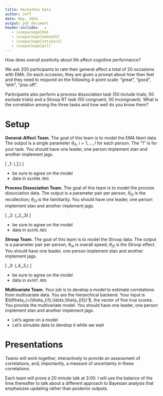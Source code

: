 ```yaml
---
title: Hackathon Data
author: Jeff
date: May, 2024
output: pdf_document
header-includes   :
   - \usepackage{bm}
   - \usepackage{amsmath}
   - \usepackage{setspace}
   - \usepackage{pcl}
---
```


How does overall positivity about life affect cognitive performance?

We ask 200 participants to rate their general affect a total of 20 occasions with EMA.  On each occasion, they are given a prompt about how then feel and they need to respond on the following 4-point scale: "great", "good", "ehh", "piss off".  

Participants also perform a process dissociation task (50 include trials; 50 exclude trials) and a Stroop RT task (50 congruent, 50 incongruent).  What is the correlation among the three tasks and how well do you know them?

# Setup

**General-Affect Team.**  The goal of this team is to model the EMA likert data.  The output is a single parameter $\theta_{i1}$, $i=1,\ldots,I$ for each person.  The "1" is for your task.  You should have one leader, one person implement stan and another implement jags. 

\[
\calM_1: \bfY \sim \mbox{Model}(\bftheta_1,\bfeta)
\]

- be sure to agree on the model
- data in `datEMA.RDS`

**Process Dissociation Team.**  The goal of this team is to model the process dissociation data.  The output is a parameter pair per person, $\theta_{i2}$ is the recollection; $\theta_{i3}$ is the familiarity.  You should have one leader, one person implement stan and another implement jags.

\[
\calM_2: \bfY \sim \mbox{Model}(\bftheta_2,\bftheta_3)
\]

- be sure to agree on the model
- data in `datPD.RDS`

**Stroop Team.**  The goal of this team is to model the Stroop data.  The output is a parameter pair per person, $\theta_{i4}$ is overall speed; $\theta_{i5}$ is the Stroop effect.  You should have one leader, one person implement stan and another implement jags.

\[
\calM_3: \bfY \sim \mbox{Model}(\bftheta_4,\bftheta_5,\bfeta)
\]

- be sure to agree on the model
- data in `datRT.RDS`

**Multivariate Team.**  Your job is to develop a model to estimate correlations from multivariate data.  You are the hierarchical backend.  Your input is $\bftheta_i=(\theta_{i1},\ldots,\theta_{i5})'$, the vector of five true scores.  You provide the multivariate model.  You should have one leader, one person implement stan and another implement jags.


- Let's agree on a model
- Let's simulate data to develop it while we wait


# Presentations

Teams will work together, interactively to provide an assessment of correlations, and, importantly, a measure of uncertainty in these correlations.

Each team will prove a 20 minute talk at 3:00.  I will use the balance of the time thereafter to talk about a different approach to Bayesian analysis that emphasizes updating rather than posterior outputs.
